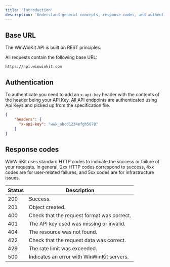 ```yaml
---
title: 'Introduction'
description: 'Understand general concepts, response codes, and authentication strategies.'
---
```


## Base URL

The WinWinKit API is built on REST principles.

All requests contain the following base URL:

```
https://api.winwinkit.com
```

## Authentication

To authenticate you need to add an `x-api-key` header with the contents of the header being your API Key. All API endpoints are authenticated using Api Keys and picked up from the specification file.

```json
{
    "headers": {
      "x-api-key": "wwk_abcd1234efgh5678"
    }
}
```


## Response codes

WinWinKit uses standard HTTP codes to indicate the success or failure of your requests. In general, 2xx HTTP codes correspond to success, 4xx codes are for user-related failures, and 5xx codes are for infrastructure issues.

| Status | Description                          |
|--------|--------------------------------------|
| 200    | Success.                 |
| 201    | Object created.                 |
| 400    | Check that the request format was correct. |
| 401    | The API key used was missing or invalid. |
| 404    | The resource was not found.         |
| 422    | Check that the request data was correct. |
| 429    | The rate limit was exceeded.        |
| 500    | Indicates an error with WinWinKit servers. |
